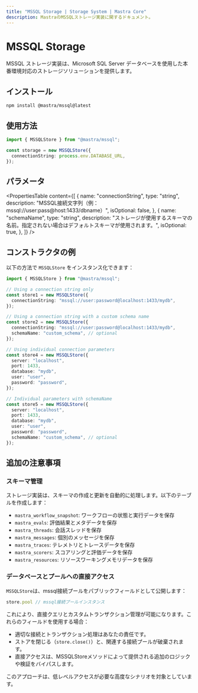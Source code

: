 ```yaml
---
title: "MSSQL Storage | Storage System | Mastra Core"
description: MastraのMSSQLストレージ実装に関するドキュメント。
---
```




# MSSQL Storage

MSSQL ストレージ実装は、Microsoft SQL Server データベースを使用した本番環境対応のストレージソリューションを提供します。



## インストール

```bash copy
npm install @mastra/mssql@latest
```



## 使用方法

```typescript copy showLineNumbers
import { MSSQLStore } from "@mastra/mssql";

const storage = new MSSQLStore({
  connectionString: process.env.DATABASE_URL,
});
```



## パラメータ

<PropertiesTable
  content={[
    {
      name: "connectionString",
      type: "string",
      description:
        "MSSQL接続文字列（例：mssql://user:pass@host:1433/dbname）",
      isOptional: false,
    },
    {
      name: "schemaName",
      type: "string",
      description:
        "ストレージが使用するスキーマの名前。指定されない場合はデフォルトスキーマが使用されます。",
      isOptional: true,
    },
  ]}
/>



## コンストラクタの例

以下の方法で `MSSQLStore` をインスタンス化できます：

```ts
import { MSSQLStore } from "@mastra/mssql";

// Using a connection string only
const store1 = new MSSQLStore({
  connectionString: "mssql://user:password@localhost:1433/mydb",
});

// Using a connection string with a custom schema name
const store2 = new MSSQLStore({
  connectionString: "mssql://user:password@localhost:1433/mydb",
  schemaName: "custom_schema", // optional
});

// Using individual connection parameters
const store4 = new MSSQLStore({
  server: "localhost",
  port: 1433,
  database: "mydb",
  user: "user",
  password: "password",
});

// Individual parameters with schemaName
const store5 = new MSSQLStore({
  server: "localhost",
  port: 1433,
  database: "mydb",
  user: "user",
  password: "password",
  schemaName: "custom_schema", // optional
});
```



## 追加の注意事項

### スキーマ管理

ストレージ実装は、スキーマの作成と更新を自動的に処理します。以下のテーブルを作成します：

- `mastra_workflow_snapshot`: ワークフローの状態と実行データを保存
- `mastra_evals`: 評価結果とメタデータを保存  
- `mastra_threads`: 会話スレッドを保存
- `mastra_messages`: 個別のメッセージを保存
- `mastra_traces`: テレメトリとトレースデータを保存
- `mastra_scorers`: スコアリングと評価データを保存
- `mastra_resources`: リソースワーキングメモリデータを保存

### データベースとプールへの直接アクセス

`MSSQLStore`は、mssql接続プールをパブリックフィールドとして公開します：

```typescript
store.pool // mssql接続プールインスタンス
```

これにより、直接クエリとカスタムトランザクション管理が可能になります。これらのフィールドを使用する場合：
- 適切な接続とトランザクション処理はあなたの責任です。
- ストアを閉じる（`store.close()`）と、関連する接続プールが破棄されます。
- 直接アクセスは、MSSQLStoreメソッドによって提供される追加のロジックや検証をバイパスします。

このアプローチは、低レベルアクセスが必要な高度なシナリオを対象としています。 
